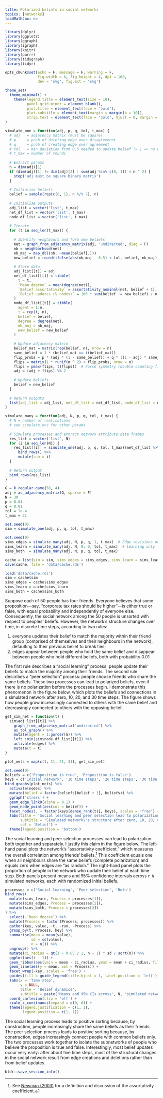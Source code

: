 ```yaml
---
title: Polarized beliefs in social networks
topics: [networks]
loadMathJax: no
---
```


```r
library(dplyr)
library(ggplot2)
library(ggraph)
library(igraph)
library(knitr)
library(purrr)
library(tidygraph)
library(tidyr)

opts_chunk$set(echo = F, message = F, warning = F,
               fig.width = 6, fig.height = 4, dpi = 100,
               dev = 'svg', fig.ext = 'svg')

theme_set(
  theme_minimal() +
    theme(legend.title = element_text(size = 10),
          panel.grid.minor = element_blank(),
          plot.title = element_text(face = 'bold'),
          plot.subtitle = element_text(margin = margin(b = 10)),
          strip.text = element_text(face = 'bold', hjust = 0, margin = margin(b = 5), size = 10))
)
```

```r
simulate_one = function(adj, p, q, tol, t_max) {
  # adj   = adjacency matrix (must be square)
  # p     = prob of deleting edge over disagreement
  # q     = prob of creating edge over agreement
  # tol   = min deviation from 0.5 needed to update belief (= 1 => no updates)
  # t_max = number of rounds
  
  # Extract params
  n = dim(adj)[1]
  if (dim(adj)[1] != dim(adj)[2] | sum(adj %in% c(0, 1)) < n ^ 2) {
    stop('adj must be square binary matrix')
  }
  
  # Initialise beliefs
  belief = sample(rep(c(0, 1), n %/% 2), n)
  
  # Initialise outputs
  adj_list = vector('list', t_max)
  net_df_list = vector('list', t_max)
  node_df_list = vector('list', t_max)
  
  # Iterate
  for (t in seq_len(t_max)) {
    
    # Identify neighbours and form new beliefs
    net = graph_from_adjacency_matrix(adj, 'undirected', diag = F)
    nb = neighborhood(net)
    nb_maj = map_dbl(nb, ~mean(belief[.]))
    new_belief = round(ifelse(abs(nb_maj - 0.5) < tol, belief, nb_maj))
    
    # Store data
    adj_list[[t]] = adj
    net_df_list[[t]] = tibble(
      t = t,
      `Mean degree` = mean(degree(net)),
      `Belief assortativity` = assortativity_nominal(net, belief + 1),
      `Belief updates (% nodes)` = 100 * sum(belief != new_belief) / n
    )
    node_df_list[[t]] = tibble(
      agent = 1:n,
      t = rep(t, n),
      belief = belief, 
      degree = degree(net),
      nb_maj = nb_maj,
      new_belief = new_belief
    )
    
    # Update adjacency matrix
    belief_mat = matrix(rep(belief, n), nrow = n)
    same_belief = 1 * (belief_mat == t(belief_mat))
    flip_probs = p * (adj * (1 - same_belief)) + q * ((1 - adj) * same_belief) / 2
    flips = matrix(1 * runif(n ^ 2) < flip_probs, nrow = n)
    flips = pmax(flips, t(flips))  # Force symmetry (double counting fixed by halving probs above)
    adj = (adj + flips) %% 2
    
    # Update beliefs
    belief = new_belief
  }
  
  # Return outputs
  list(adj_list = adj_list, net_df_list = net_df_list, node_df_list = node_df_list)
}

simulate_many = function(adj, N, p, q, tol, t_max) {
  # N = number of realisations
  # see simulate_one for other params
  
  # Simulate processes and extract network attribute data frames
  res_list = vector('list', N)
  for (i in seq_len(N)) {
    res_list[[i]] = simulate_one(adj, p, q, tol, t_max)$net_df_list %>%
      bind_rows() %>%
      mutate(run = i)
  }
  
  # Return output
  bind_rows(res_list)
}
```

```r
G = k.regular.game(50, 4)
adj = as_adjacency_matrix(G, sparse = F)
N = 30
p = 0.01
q = 0.01
tol = 1e-4
t_max = 31
```

```r
set.seed(0)
sim = simulate_one(adj, p, q, tol, t_max)

set.seed(0)
sims_edges = simulate_many(adj, N, p, q, 1, t_max)  # Edge revisions only
sims_learn = simulate_many(adj, N, 0, 0, tol, t_max)  # Learning only
sims_both  = simulate_many(adj, N, p, q, tol, t_max)

cache = list(sim = sim, sims_edges = sims_edges, sims_learn = sims_learn, sims_both = sims_both)
save(cache, file = 'data/cache.rds')
```

```r
load('data/cache.rds')
sim = cache$sim
sims_edges = cache$sims_edges
sims_learn = cache$sims_learn
sims_both = cache$sims_both
```

Suppose each of 50 people has four friends.
Everyone believes that some proposition---say, "corporate tax rates should be higher"---is either true or false, with equal probability and independently of everyone else.
Consequently, the social network among the 50 people is unsorted with respect to peoples' beliefs.
However, the network's structure changes over time, in discrete time steps, according to two rules:

1. everyone updates their belief to match the majority within their friend group (comprised of themselves and their neighbours in the network), defaulting to their previous belief to break ties;
2. edges appear between people who hold the same belief and disappear between people who hold different beliefs, both with probability 0.01.

The first rule describes a "social learning" process: people update their beliefs to match the majority among their friends.
The second rule describes a "peer selection" process: people choose friends who share the same beliefs.
These two processes can lead to polarized beliefs, even if there is no polarization before the processes begin.
I demonstrate this phenomenon in the figure below, which plots the beliefs and connections in a simulated network after zero, 10, 20, and 30 time steps.
The figure shows how people grow increasingly connected to others with the same belief and decreasingly connected to others with the opposing belief.

```r
get_sim_net = function(t) {
  sim$adj_list[[t]] %>%
    graph_from_adjacency_matrix('undirected') %>%
    as_tbl_graph() %>%
    mutate(agent = 1:gorder(G)) %>%
    left_join(sim$node_df_list[[t]]) %>%
    activate(edges) %>%
    mutate(t = t)
}

plot_nets = map(c(1, 11, 21, 31), get_sim_net)

set.seed(0)
beliefs = c('Proposition is true', 'Proposition is false')
keys = c('Initial network', '10 time steps', '20 time steps', '30 time steps')
bind_graphs(plot_nets) %>%
  activate(nodes) %>%
  mutate(belief = factor(beliefs[belief + 1], beliefs)) %>%
  ggraph('stress') +
  geom_edge_link0(alpha = 0.1) +
  geom_node_point(aes(col = belief)) +
  facet_nodes(. ~ factor(keys[dense_rank(t)], keys), scales = 'free') +
  labs(title = 'Social learning and peer selection lead to polarization',
       subtitle = 'Simulated network\'s structure after zero, 10, 20, and 30 time steps',
       col = 'Belief') +
  theme(legend.position = 'bottom')
```

The social learning and peer selection processes can lead to polarization both together and separately.
I justify this claim in the figure below.
The left-hand panel plots the network's "assortativity coefficient," which measures the overall correlation among friends' beliefs.[^newman-2003]
This coefficient equals one when all neighbours share the same beliefs (complete polarization) and equals zero when edges are "as random."
The right-hand panel plots the proportion of people in the network who update their belief at each time step.
Both panels present means and 95% confidence intervals across `r N` simulated networks, each with randomized initial beliefs.

[^newman-2003]: See [Newman (2003)](https://arxiv.org/abs/cond-mat/0209450v2) for a definition and discussion of the assortativity coefficient.

```r
processes = c('Social learning', 'Peer selection', 'Both')
bind_rows(
  mutate(sims_learn, Process = processes[1]),
  mutate(sims_edges, Process = processes[2]),
  mutate(sims_both, Process = processes[3])
) %>%
  select(-`Mean degree`) %>%
  mutate(Process = factor(Process, processes)) %>%
  gather(key, value, -t, -run, -Process) %>%
  group_by(t, Process, key) %>%
  summarise(mean = mean(value),
            sd = sd(value),
            n = n()) %>%
  ungroup() %>%
  mutate(ci_radius = qt(1 - 0.05 / 2, n - 1) * sd / sqrt(n)) %>%
  ggplot(aes(t - 1)) +
  geom_ribbon(aes(ymin = mean - ci_radius, ymax = mean + ci_radius, fill = Process), alpha = 0.5) +
  geom_line(aes(y = mean, col = Process)) +
  facet_wrap(~key, scales = 'free') +
  guides(fill = guide_legend(title.hjust = 1, label.position = 'left')) +
  labs(x = 'Time step',
       y = NULL,
       title = 'Belief dynamics',
       subtitle = paste('Means and 95% CIs across', N, 'simulated networks')) +
  coord_cartesian(clip = 'off') +
  scale_x_continuous(expand = c(0, 0)) +
  theme(legend.justification = c(1, 1),
        legend.position = c(1, 1))
```

The social learning process leads to positive sorting because, by construction, people increasingly share the same beliefs as their friends.
The peer selection process leads to positive sorting because, by construction, edges increasingly connect people with common beliefs only.
The two processes work together to isolate the subnetworks of people who believe the proposition is true and false.
Interestingly, most belief updates occur very early: after about five time steps, most of the structural changes in the social network result from edge creations and deletions rather than from belief updates.

```r
bldr::save_session_info()
```
